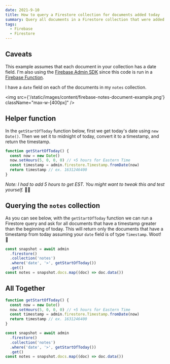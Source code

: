 ```yaml
---
date: 2021-9-10
title: How to query a Firestore collection for documents added today
summary: Query all documents in a Firestore collection that were added today
tags:
  - Firebase
  - Firestore
---
```


## Caveats

This example assumes that each document in your collection has a date field. I'm also using the [Firebase Admin SDK](https://firebase.google.com/docs/admin/setup) since this code is run in a [Firebase Function](https://firebase.google.com/docs/functions).

I have a `date` field on each of the documents in my `notes` collection.

<img src={'/static/images/content/firebase-notes-document-example.png'} className="max-w-[400px]" />

## Helper function

In the `getStartOfToday` function below, first we get today's date using `new Date()`. Then we set it to midnight of today, convert it to a timestamp, and return the timestamp.

```jsx
function getStartOfToday() {
  const now = new Date()
  now.setHours(5, 0, 0, 0) // +5 hours for Eastern Time
  const timestamp = admin.firestore.Timestamp.fromDate(now)
  return timestamp // ex. 1631246400
}
```

_Note: I had to add 5 hours to get EST. You might want to tweak this and test yourself._ 🤷‍♂️

## Querying the `notes` collection

As you can see below, with the `getStartOfToday` function we can run a Firestore query and ask for all documents that have a timestamp greater than the beginning of today. This will return only the documents that have a timestamp from today assuming your `date` field is of type `Timestamp`. Woot! 🎊

```jsx
const snapshot = await admin
  .firestore()
  .collection('notes')
  .where('date', '>', getStartOfToday())
  .get()
const notes = snapshot.docs.map((doc) => doc.data())
```

## All Together

```jsx
function getStartOfToday() {
  const now = new Date()
  now.setHours(5, 0, 0, 0) // +5 hours for Eastern Time
  const timestamp = admin.firestore.Timestamp.fromDate(now)
  return timestamp // ex. 1631246400
}

const snapshot = await admin
  .firestore()
  .collection('notes')
  .where('date', '>', getStartOfToday())
  .get()
const notes = snapshot.docs.map((doc) => doc.data())
```
